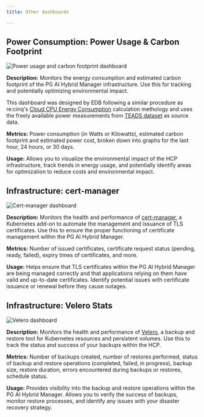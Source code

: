 ```yaml
---
title: Other dashboards

---
```


## Power Consumption: Power Usage & Carbon Footprint

![Power usage and carbon footprint dashboard](../../../../images/power_emission_dashboard.png)

**Description:** Monitors the energy consumption and estimated carbon footprint of the PG AI Hybrid Manager infrastructure. Use this for tracking and potentially optimizing environmental impact.

This dashboard was designed by EDB following a similar procedure as re:cinq's [Cloud CPU Energy Consumption](https://re-cinq.com/blog/cloud-cpu-energy-consumption) calculation methology and uses the freely available power measurements from [TEADS dataset](https://docs.google.com/spreadsheets/d/1DqYgQnEDLQVQm5acMAhLgHLD8xXCG9BIrk-_Nv6jF3k/edit?gid=504755275#gid=504755275) as source data.

**Metrics:** Power consumption (in Watts or Kilowatts), estimated carbon footprint and estimated power cost, broken down into graphs for the last hour, 24 hours, or 30 days.

**Usage:** Allows you to visualize the environmental impact of the HCP infrastructure, track trends in energy usage, and potentially identify areas for optimization to reduce costs and environmental impact.

## Infrastructure: cert-manager

![Cert-manager dashboard](../../../../images/cert-manager_dashboard.png)

**Description:** Monitors the health and performance of [cert-manager](https://cert-manager.io/docs/), a Kubernetes add-on to automate the management and issuance of TLS certificates. Use this to ensure the proper functioning of certificate management within the PG AI Hybrid Manager.

**Metrics:** Number of issued certificates, certificate request status (pending, ready, failed), expiry times of certificates, and more.

**Usage:** Helps ensure that TLS certificates within the PG AI Hybrid Manager are being managed correctly and that applications relying on them have valid and up-to-date certificates. Identify potential issues with certificate issuance or renewal before they cause outages.

## Infrastructure: Velero Stats

![Velero dashboard](../../../../images/velero_dashboard.png)

**Description:** Monitors the health and performance of [Velero](https://velero.io/docs/v1.7/), a backup and restore tool for Kubernetes resources and persistent volumes. Use this to track the status and success of your backups within the HCP.

**Metrics:** Number of backups created, number of restores performed, status of backup and restore operations (completed, failed, in progress), backup size, restore duration, errors encountered during backups or restores, schedule status.

**Usage:** Provides visibility into the backup and restore operations within the PG AI Hybrid Manager. Allows you to verify the success of backups, monitor restore processes, and identify any issues with your disaster recovery strategy.
